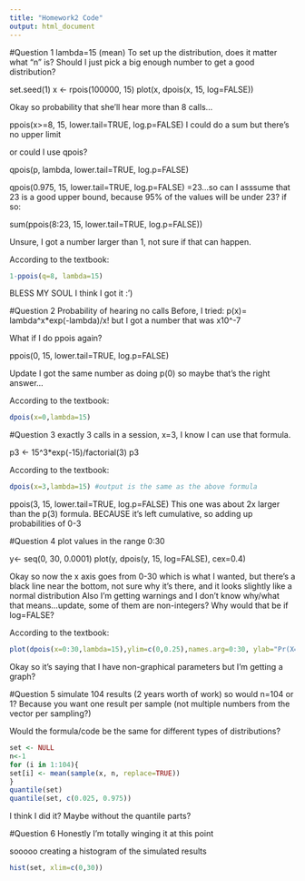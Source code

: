 ```yaml
---
title: "Homework2 Code"
output: html_document
---
```


#Question 1
lambda=15 (mean)
To set up the distribution, does it matter what "n" is? Should I just pick a big enough number to get a good distribution?

set.seed(1)
x <- rpois(100000, 15)
plot(x, dpois(x, 15, log=FALSE))

Okay so probability that she'll hear more than 8 calls...

ppois(x>=8, 15, lower.tail=TRUE, log.p=FALSE)
I could do a sum but there's no upper limit

or could I use qpois?

qpois(p, lambda, lower.tail=TRUE, log.p=FALSE)

qpois(0.975, 15, lower.tail=TRUE, log.p=FALSE)
=23...so can I asssume that 23 is a good upper bound, because 95% of the values will be under 23? if so:

sum(ppois(8:23, 15, lower.tail=TRUE, log.p=FALSE))

Unsure, I got a number larger than 1, not sure if that can happen.

According to the textbook:
```r
1-ppois(q=8, lambda=15)
```


BLESS MY SOUL I think I got it :')

#Question 2
Probability of hearing no calls
Before, I tried: p(x)= lambda^x*exp(-lambda)/x! but I got a number that was x10^-7

What if I do ppois again?

ppois(0, 15, lower.tail=TRUE, log.p=FALSE)

Update I got the same number as doing p(0) so maybe that's the right answer...

According to  the textbook:
```r
dpois(x=0,lambda=15)
```



#Question 3
exactly 3 calls in a session, x=3, I know I can use that formula.

p3 <- 15^3*exp(-15)/factorial(3)
p3

According to the textbook:
```r
dpois(x=3,lambda=15) #output is the same as the above formula
```


ppois(3, 15, lower.tail=TRUE, log.p=FALSE)
This one was about 2x larger than the p(3) formula. BECAUSE it's left cumulative, so adding up probabilities of 0-3

#Question 4
plot values in the range 0:30

y<- seq(0, 30, 0.0001)
plot(y, dpois(y, 15, log=FALSE), cex=0.4)

Okay so now the x axis goes from 0-30 which is what I wanted, but there's a black line near the bottom, not sure why it's there, and it looks slightly like a normal distribution
Also I'm getting warnings and I don't know why/what that means...update, some of them are non-integers? Why would that be if log=FALSE?

According to the textbook:
```r
plot(dpois(x=0:30,lambda=15),ylim=c(0,0.25),names.arg=0:30, ylab="Pr(X=x)", xlab="x")
```


Okay so it's saying that I have non-graphical parameters but I'm getting a graph?

#Question 5
simulate 104 results (2 years worth of work)
so would n=104 or 1? Because you want one result per sample (not multiple numbers from the vector per sampling?)

Would the formula/code be the same for different types of distributions?
```r
set <- NULL
n<-1
for (i in 1:104){
set[i] <- mean(sample(x, n, replace=TRUE))
}
quantile(set)
quantile(set, c(0.025, 0.975))
```

I think I did it? Maybe without the quantile parts?

#Question 6
Honestly I'm totally winging it at this point

sooooo creating a histogram of the simulated results
```r
hist(set, xlim=c(0,30))
```
